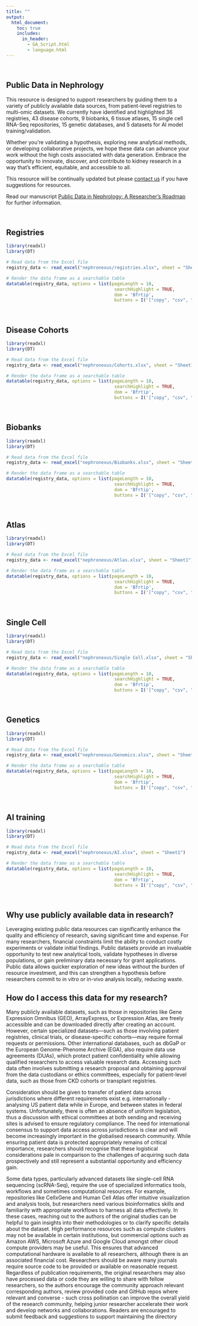 ```yaml
---
title: ""
output: 
  html_document:
    toc: true
    includes:
      in_header: 
        - GA_Script.html
        - language.html
---
```


<style>
/* Hide navbar completely */
.navbar {
  display: none !important;
}
</style>

<br>
<style>
div.blue { background-color:#e6f0ff; border-radius: 5px; padding: 20px;}
</style>

<div class = "blue">

##  Public Data in Nephrology

This resource is designed to support researchers by guiding them to a variety of publicly available data sources, from patient-level registries to multi-omic datasets. We currently have identified and highlighted 36 registries, 43 disease cohorts, 9 biobanks, 6 tissue atlases, 15 single cell RNA-Seq repositories, 15 genetic databases, and 5 datasets for AI model training/validation.

Whether you’re validating a hypothesis, exploring new analytical methods, or developing collaborative projects, we hope these data can advance your work without the high costs associated with data generation. Embrace the opportunity to innovate, discover, and contribute to kidney research in a way that’s efficient, equitable, and accessible to all.

This resource will be continually updated but please [contact us](mailto:eoin.osullivan@health.qld.gov.au) if you have suggestions for resources.



Read our manuscript [Public Data in Nephrology: A Researcher’s Roadmap](https://www.kireports.org/article/S2468-0249(25)00211-6/fulltext) for further information.

</div>
<br>
<div class = "blue">

## Registries
```r
library(readxl)
library(DT)

# Read data from the Excel file
registry_data <- read_excel("nephronexus/registries.xlsx", sheet = "Sheet1")

# Render the data frame as a searchable table
datatable(registry_data, options = list(pageLength = 10, 
                                         searchHighlight = TRUE, 
                                         dom = 'Bfrtip',
                                         buttons = I('["copy", "csv", "excel", "pdf", "print"]')))
```
</div>
<br>
<div class = "blue">

## Disease Cohorts
```r
library(readxl)
library(DT)

# Read data from the Excel file
registry_data <- read_excel("nephronexus/Cohorts.xlsx", sheet = "Sheet1")

# Render the data frame as a searchable table
datatable(registry_data, options = list(pageLength = 10, 
                                         searchHighlight = TRUE, 
                                         dom = 'Bfrtip',
                                         buttons = I('["copy", "csv", "excel", "pdf", "print"]')))
```
</div>
<br>
<div class = "blue">
## Biobanks
```r
library(readxl)
library(DT)

# Read data from the Excel file
registry_data <- read_excel("nephronexus/Biobanks.xlsx", sheet = "Sheet1")

# Render the data frame as a searchable table
datatable(registry_data, options = list(pageLength = 10, 
                                         searchHighlight = TRUE, 
                                         dom = 'Bfrtip',
                                         buttons = I('["copy", "csv", "excel", "pdf", "print"]')))
```
</div>
<br>
<div class = "blue">
## Atlas
```r
library(readxl)
library(DT)

# Read data from the Excel file
registry_data <- read_excel("nephronexus/Atlas.xlsx", sheet = "Sheet1")

# Render the data frame as a searchable table
datatable(registry_data, options = list(pageLength = 10, 
                                         searchHighlight = TRUE, 
                                         dom = 'Bfrtip',
                                         buttons = I('["copy", "csv", "excel", "pdf", "print"]')))
```
</div>
<br>
<div class = "blue">
## Single Cell
```r
library(readxl)
library(DT)

# Read data from the Excel file
registry_data <- read_excel("nephronexus/Single Cell.xlsx", sheet = "Sheet1")

# Render the data frame as a searchable table
datatable(registry_data, options = list(pageLength = 10, 
                                         searchHighlight = TRUE, 
                                         dom = 'Bfrtip',
                                         buttons = I('["copy", "csv", "excel", "pdf", "print"]')))
```
</div>
<br>
<div class = "blue">
## Genetics
```r
library(readxl)
library(DT)

# Read data from the Excel file
registry_data <- read_excel("nephronexus/Genomics.xlsx", sheet = "Sheet1")

# Render the data frame as a searchable table
datatable(registry_data, options = list(pageLength = 10, 
                                         searchHighlight = TRUE, 
                                         dom = 'Bfrtip',
                                         buttons = I('["copy", "csv", "excel", "pdf", "print"]')))
```
</div>
<br>
<div class = "blue">
## AI training
```r
library(readxl)
library(DT)

# Read data from the Excel file
registry_data <- read_excel("nephronexus/AI.xlsx", sheet = "Sheet1")

# Render the data frame as a searchable table
datatable(registry_data, options = list(pageLength = 10, 
                                         searchHighlight = TRUE, 
                                         dom = 'Bfrtip',
                                         buttons = I('["copy", "csv", "excel", "pdf", "print"]')))
```
</div>
<br>

## Why use publicly available data in research?

Leveraging existing public data resources can significantly enhance the quality and efficiency of research, saving significant time and expense. For many researchers, financial constraints limit the ability to conduct costly experiments or validate initial findings. Public datasets provide an invaluable opportunity to test new analytical tools, validate hypotheses in diverse populations, or gain preliminary data necessary for grant applications. Public data allows quicker exploration of new ideas without the burden of resource investment, and this can strengthen a hypothesis before researchers commit to in vitro or in-vivo analysis locally, reducing waste.

## How do I access this data for my research?

Many publicly available datasets, such as those in repositories like Gene Expression Omnibus (GEO), ArrayExpress, or Expression Atlas, are freely accessible and can be downloaded directly after creating an account. However, certain specialized datasets—such as those involving patient registries, clinical trials, or disease-specific cohorts—may require formal requests or permissions. Other international databases, such as dbGaP or the European Genome-Phenome Archive (EGA), also require data use agreements (DUAs), which protect patient confidentiality while allowing qualified researchers to access valuable research data. Accessing such data often involves submitting a research proposal and obtaining approval from the data custodians or ethics committees, especially for patient-level data, such as those from CKD cohorts or transplant registries. 

Consideration should be given to transfer of patient data across jurisdictions where different requirements exist e.g. internationally - analysing US patient data while in Europe, and between states in federal systems. Unfortunately, there is often an absence of uniform legislation, thus a discussion with ethical committees at both sending and receiving sites is advised to ensure regulatory compliance. The need for international consensus to support data access across jurisdictions is clear and will become increasingly important in the globalised research community. While ensuring patient data is protected appropriately remains of critical importance, researchers should recognise that these logistical considerations pale in comparison to the challenges of acquiring such data prospectively and still represent a substantial opportunity and efficiency gain. 

Some data types, particularly advanced datasets like single-cell RNA sequencing (scRNA-Seq), require the use of specialized informatics tools, workflows and sometimes computational resources. For example, repositories like CellxGene and Human Cell Atlas offer intuitive visualization and analysis tools, but researchers need various bioinformatics skills and familiarity with appropriate workflows to harness all data effectively. In these cases, reaching out to the authors of the original studies can be helpful to gain insights into their methodologies or to clarify specific details about the dataset. High performance resources such as compute clusters may not be available in certain institutions, but commercial options such as Amazon AWS, Microsoft Azure and Google Cloud amongst other cloud compute providers may be useful. This ensures that advanced computational hardware is available to all researchers, although there is an associated financial cost. Researchers should be aware many journals require source code to be provided or available on reasonable request. Regardless of publication requirements, the original researchers may also have processed data or code they are willing to share with fellow researchers, so the authors encourage the community approach relevant corresponding authors, review provided  code and GitHub repos where relevant and converse - such cross pollination can improve the overall yield of the research community, helping junior researcher accelerate their work and develop networks and collaborations.
Readers are encouraged to submit feedback and suggestions to support maintaining the directory


